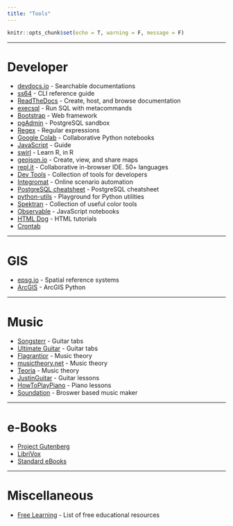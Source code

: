 ```yaml
---
title: "Tools"
---
```


```r
knitr::opts_chunk$set(echo = T, warning = F, message = F)
```

---

# Developer

- [devdocs.io](https://devdocs.io/) - Searchable documentations
- [ss64](https://ss64.com/) - CLI reference guide
- [ReadTheDocs](https://readthedocs.org/) - Create, host, and browse documentation
- [execsql](http://execsql.osdn.io/) - Run SQL with metacommands
- [Bootstrap](https://getbootstrap.com/docs/4.5/getting-started/introduction/) - Web framework
- [pgAdmin](https://www.pgadmin.org/try/) - PostgreSQL sandbox
- [Regex](https://www.rexegg.com/regex-quickstart.html) - Regular expressions
- [Google Colab](https://colab.research.google.com/notebooks/intro.ipynb) - Collaborative Python notebooks
- [JavaScript]() - Guide 
- [swirl]() - Learn R, in R 
- [geojson.io]() - Create, view, and share maps 
- [repl.it]() - Collaborative in-browser IDE. 50+ languages 
- [Dev Tools]() - Collection of tools for developers
- [Integromat]() - Online scenario automation
- [PostgreSQL cheatsheet](https://karloespiritu.github.io/cheatsheets/postgresql/) - PostgreSQL cheatsheet
- [python-utils](https://www.python-utils.com/) - Playground for Python utilities
- [Spektran](https://spektran.com/) - Collection of useful color tools
- [Observable](https://observablehq.com/) - JavaScript notebooks
- [HTML Dog](https://www.htmldog.com/) - HTML tutorials
- [Crontab](https://crontab.tech/)

---

# GIS

- [epsg.io](epsg.io) - Spatial reference systems
- [ArcGIS](https://pro.arcgis.com/en/pro-app/2.8/arcpy/get-started/installing-python-for-arcgis-pro.htm) - ArcGIS Python

---

# Music

- [Songsterr](https://flagrantior.art/) - Guitar tabs
- [Ultimate Guitar](https://www.ultimate-guitar.com/explore) - Guitar tabs 
- [Flagrantior](https://flagrantior.art/) - Music theory
- [musictheory.net](https://www.musictheory.net/) - Music theory
- [Teoria](https://www.teoria.com/) - Music theory
- [JustinGuitar](https://www.justinguitar.com/) - Guitar lessons
- [HowToPlayPiano](https://howtoplaypiano.ca/) - Piano lessons
- [Soundation](https://soundation.com/) - Broswer based music maker

---


# e-Books

- [Project Gutenberg](https://www.gutenberg.org/)
- [LibriVox](https://librivox.org/search?primary_key=0&search_category=title&search_page=1&search_form=get_results)
- [Standard eBooks](https://standardebooks.org/)


---


# Miscellaneous

- [Free Learning](https://freelearninglist.org/) - List of free educational resources

